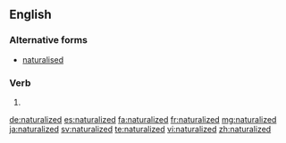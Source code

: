 ==English==

===Alternative forms===
*[[naturalised]]

===Verb===
{{head|en|verb form}}

# {{en-past of|naturalize}}

[[de:naturalized]]
[[es:naturalized]]
[[fa:naturalized]]
[[fr:naturalized]]
[[mg:naturalized]]
[[ja:naturalized]]
[[sv:naturalized]]
[[te:naturalized]]
[[vi:naturalized]]
[[zh:naturalized]]